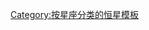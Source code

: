 {{Navbox
|title=[[天蝎座]]恒星
|bodyclass = hlist
|name= 天蝎座恒星
|state = {{{state|<noinclude>uncollapsed</noinclude>}}}
|border={{{border|}}}

|group1=[[拜耳命名法|拜耳命名]]
|list1=
* [[心宿二|α]]
* [[房宿四|β]]
* [[房宿三|δ]]
* [[尾宿二|ε]]
* [[尾宿三|ζ¹]]
* [[天蝎座ζ²|ζ²]]
* [[尾宿四|η]]
* [[尾宿五|θ]]
* [[尾宿六|ι¹]]
* [[天蝎座ι²|ι²]]
* [[尾宿七|κ]]
* [[尾宿八|λ]]
* [[尾宿一|μ¹]]
* [[尾宿增二|μ²]]
* [[键闭|ν]]
* [[西咸一|ξ]]
* [[心宿增三|ο]]
* [[房宿一|π]]
* [[房宿二|ρ]]
* [[心宿一|σ]]
* [[心宿三|τ]]
* [[尾宿九|υ]]
* [[罚增三|χ]]
* [[罚增二|ψ]]
* [[钩钤一|ω¹]]
* [[钩钤二|ω²]]
* [[房宿增四|b]]
* [[心宿增一|c¹]]
* [[心宿增二|c²]]
* [[天蝎座d|d]]
* [[心宿增五|i]]
* [[天蝎座k|k]]
* [[房宿增五|A]]
* [[傅说 (恒星)|G（''望远镜座γ''）]]
* [[天蝎座H|H（''矩尺座β''）]]
* [[天蝎座N|N（''矩尺座α''）]]
* [[尾宿增三|Q]]

|group2=[[弗兰斯蒂德命名法|佛氏命名]]
|list2=
* [[房宿增四|1（b）]]
* [[房宿增五|2（A）]]
* [[天蝎座3|3]]
* [[房宿增六|4]]
* [[房宿二|5（ρ）]]
* [[房宿一|6（π）]]
* [[房宿三|7（δ）]]
* [[房宿四|8（β）]]
* [[钩钤一|9（ω¹）]]
* [[钩钤二|10（ω²）]]
* [[罚二|11]]
* [[心宿增一|12（c¹）]]
* [[心宿增二|13（c²）]]
* [[键闭|14（ν）]]
* [[罚增二|15（ψ）]]
* [[罚增一|16]]
* [[罚增三|17（χ）]]
* [[罚一|18]]
* [[心宿增三|19（ο）]]
* [[心宿一|20（σ）]]
* [[心宿二|21（α）]]
* [[心宿增五|22（i）]]
* [[心宿三|23（τ）]]
* [[心宿增八|25]]
* [[尾宿二|26（ε）]]
* [[尾宿增一|27]]
* [[尾宿九|34（υ）]]
* [[尾宿八|35（λ）]]
* [[西咸一|''天秤座51''（ξ）]]
* ''[[矩尺座61]]
* [[矩尺座62]]
* [[矩尺座64]]''

|group3= [[變星命名法|變星命名]]
|list3=
* [[天蠍座U]]
* [[天蠍座AH]]
* [[天蠍座V1280]]

|group4= [[HD星表|HD]]
|list4=
* [[HD 159868]]
* [[HD 162020]]

|group5= [[恒星距离列表|临近恒星]]
|list5=
* [[格利泽667]]
* [[格利泽618]]
* [[格利泽682]]

|group6=其他
|list6=
* [[HIP 79431]]
* [[IGR J17091-3624]]
* [[IRAS 17163-3907]]
* [[OGLE-2005-BLG-071L]]
* [[OGLE-2005-BLG-390L]]
* [[Pismis 24-1]]
* [[PSR B1620-26]]
* [[WASP-17]]
* [[Wray 17-96]]
* [[1RXS J160929.1−210524]]
* [[天蠍座X-1]]
* [[西咸增二]]
* [[尾宿增四]]

|below=
*[[天蝎座恒星列表]]
}}<noinclude>
{{Documentation}}

[[Category:按星座分类的恒星模板]]
</noinclude>